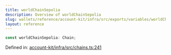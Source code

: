 ```yaml
---
title: worldChainSepolia
description: Overview of worldChainSepolia
slug: wallets/reference/account-kit/infra/src/exports/variables/worldChainSepolia
layout: reference
---
```


```ts
const worldChainSepolia: Chain;
```

Defined in: [account-kit/infra/src/chains.ts:241](https://github.com/alchemyplatform/aa-sdk/blob/08da565ff1e1b5bcae4581d79993c4ed9e522c16/account-kit/infra/src/chains.ts#L241)
